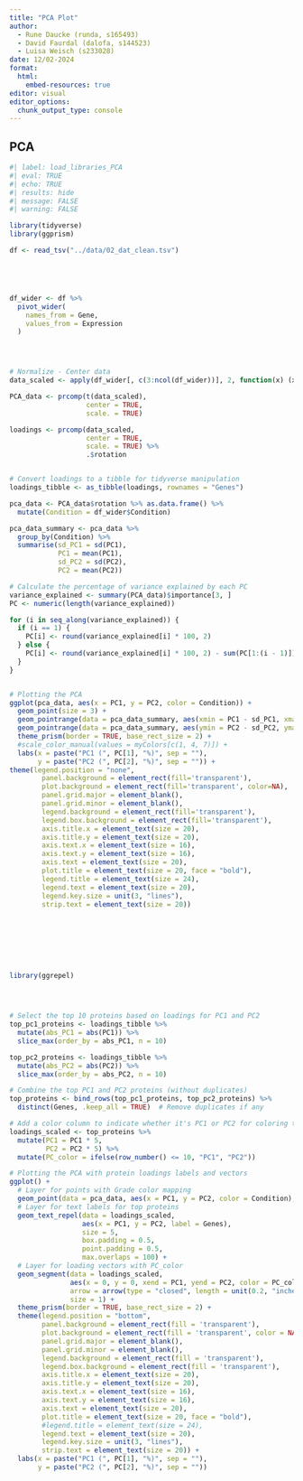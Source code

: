 ```yaml
---
title: "PCA Plot"
author: 
  - Rune Daucke (runda, s165493)
  - David Faurdal (dalofa, s144523)
  - Luisa Weisch (s233028)
date: 12/02-2024
format:
  html:
    embed-resources: true
editor: visual
editor_options: 
  chunk_output_type: console
---
```


## PCA

```r
#| label: load_libraries_PCA
#| eval: TRUE
#| echo: TRUE
#| results: hide
#| message: FALSE
#| warning: FALSE

library(tidyverse)
library(ggprism)

df <- read_tsv("../data/02_dat_clean.tsv")






```

```r

df_wider <- df %>%
  pivot_wider(
    names_from = Gene,
    values_from = Expression
  )




# Normalize - Center data
data_scaled <- apply(df_wider[, c(3:ncol(df_wider))], 2, function(x) (x - mean(x)) / sd(x))

PCA_data <- prcomp(t(data_scaled),
                   center = TRUE,
                   scale. = TRUE) 

loadings <- prcomp(data_scaled,
                   center = TRUE,
                   scale. = TRUE) %>%
                   .$rotation


# Convert loadings to a tibble for tidyverse manipulation
loadings_tibble <- as_tibble(loadings, rownames = "Genes")

pca_data <- PCA_data$rotation %>% as.data.frame() %>%
  mutate(Condition = df_wider$Condition) 

pca_data_summary <- pca_data %>% 
  group_by(Condition) %>% 
  summarise(sd_PC1 = sd(PC1),
            PC1 = mean(PC1),
            sd_PC2 = sd(PC2),
            PC2 = mean(PC2))

# Calculate the percentage of variance explained by each PC
variance_explained <- summary(PCA_data)$importance[3, ]
PC <- numeric(length(variance_explained))

for (i in seq_along(variance_explained)) {
  if (i == 1) {
    PC[i] <- round(variance_explained[i] * 100, 2)
  } else {
    PC[i] <- round(variance_explained[i] * 100, 2) - sum(PC[1:(i - 1)])
  }
}


# Plotting the PCA
ggplot(pca_data, aes(x = PC1, y = PC2, color = Condition)) +
  geom_point(size = 3) +
  geom_pointrange(data = pca_data_summary, aes(xmin = PC1 - sd_PC1, xmax = PC1 + sd_PC1), shape = 22, size = 2) +
  geom_pointrange(data = pca_data_summary, aes(ymin = PC2 - sd_PC2, ymax = PC2 + sd_PC2), shape = 22, size = 2) +
  theme_prism(border = TRUE, base_rect_size = 2) +
  #scale_color_manual(values = myColors[c(1, 4, 7)]) +
  labs(x = paste("PC1 (", PC[1], "%)", sep = ""),
       y = paste("PC2 (", PC[2], "%)", sep = "")) +
theme(legend.position = "none",
        panel.background = element_rect(fill='transparent'), 
        plot.background = element_rect(fill='transparent', color=NA),
        panel.grid.major = element_blank(),
        panel.grid.minor = element_blank(),
        legend.background = element_rect(fill='transparent'),
        legend.box.background = element_rect(fill='transparent'),
        axis.title.x = element_text(size = 20),
        axis.title.y = element_text(size = 20),
        axis.text.x = element_text(size = 16),
        axis.text.y = element_text(size = 16),
        axis.text = element_text(size = 20),
        plot.title = element_text(size = 20, face = "bold"),
        legend.title = element_text(size = 24),
        legend.text = element_text(size = 20),
        legend.key.size = unit(3, "lines"),
        strip.text = element_text(size = 20))









```

```r

library(ggrepel)




# Select the top 10 proteins based on loadings for PC1 and PC2
top_pc1_proteins <- loadings_tibble %>%
  mutate(abs_PC1 = abs(PC1)) %>%
  slice_max(order_by = abs_PC1, n = 10)

top_pc2_proteins <- loadings_tibble %>%
  mutate(abs_PC2 = abs(PC2)) %>%
  slice_max(order_by = abs_PC2, n = 10)

# Combine the top PC1 and PC2 proteins (without duplicates)
top_proteins <- bind_rows(top_pc1_proteins, top_pc2_proteins) %>%
  distinct(Genes, .keep_all = TRUE)  # Remove duplicates if any

# Add a color column to indicate whether it's PC1 or PC2 for coloring the vectors
loadings_scaled <- top_proteins %>%
  mutate(PC1 = PC1 * 5,
         PC2 = PC2 * 5) %>%
  mutate(PC_color = ifelse(row_number() <= 10, "PC1", "PC2"))

# Plotting the PCA with protein loadings labels and vectors
ggplot() +
  # Layer for points with Grade color mapping
  geom_point(data = pca_data, aes(x = PC1, y = PC2, color = Condition), size = 3) +
  # Layer for text labels for top proteins
  geom_text_repel(data = loadings_scaled, 
                  aes(x = PC1, y = PC2, label = Genes), 
                  size = 5, 
                  box.padding = 0.5, 
                  point.padding = 0.5,
                  max.overlaps = 100) +
  # Layer for loading vectors with PC_color
  geom_segment(data = loadings_scaled, 
               aes(x = 0, y = 0, xend = PC1, yend = PC2, color = PC_color), 
               arrow = arrow(type = "closed", length = unit(0.2, "inches")), 
               size = 1) +
  theme_prism(border = TRUE, base_rect_size = 2) +
  theme(legend.position = "bottom",
        panel.background = element_rect(fill = 'transparent'), 
        plot.background = element_rect(fill = 'transparent', color = NA),
        panel.grid.major = element_blank(),
        panel.grid.minor = element_blank(),
        legend.background = element_rect(fill = 'transparent'),
        legend.box.background = element_rect(fill = 'transparent'),
        axis.title.x = element_text(size = 20),
        axis.title.y = element_text(size = 20),
        axis.text.x = element_text(size = 16),
        axis.text.y = element_text(size = 16),
        axis.text = element_text(size = 20),
        plot.title = element_text(size = 20, face = "bold"),
        #legend.title = element_text(size = 24),
        legend.text = element_text(size = 20),
        legend.key.size = unit(3, "lines"),
        strip.text = element_text(size = 20)) +
  labs(x = paste("PC1 (", PC[1], "%)", sep = ""),
       y = paste("PC2 (", PC[2], "%)", sep = ""))








```
